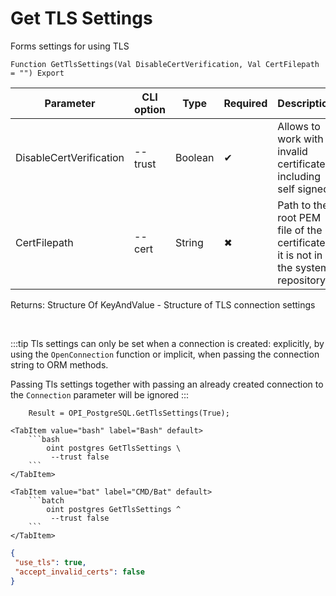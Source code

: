 ﻿---
sidebar_position: 6
description: Get TLS Settings and other functions to work with PostgreSQL in the Open Integration Package, a free open-source integration library for 1C:Enterprise 8, OneScript and CLI
keywords: [1C, 1С, 1С:Enterprise, 1С:Enterprise 8.3, API, Integration, Services, Exchange, OneScript, CLI, PostgreSQL]
---


# Get TLS Settings
 Forms settings for using TLS



`Function GetTlsSettings(Val DisableCertVerification, Val CertFilepath = "") Export`

  | Parameter | CLI option | Type | Required | Description |
  |-|-|-|-|-|
  | DisableCertVerification | --trust | Boolean | &#x2714; | Allows to work with invalid certificates, including self signed |
  | CertFilepath | --cert | String | &#x2716; | Path to the root PEM file of the certificate if it is not in the system repository |

  
  Returns:  Structure Of KeyAndValue - Structure of TLS connection settings

<br/>

:::tip
Tls settings can only be set when a connection is created: explicitly, by using the `OpenConnection` function or implicit, when passing the connection string to ORM methods.

Passing Tls settings together with passing an already created connection to the `Connection` parameter will be ignored
:::
<br/>



```bsl title="1C:Enterprise/OneScript code example"
    Result = OPI_PostgreSQL.GetTlsSettings(True);
```
 

 <Tabs>
  
    <TabItem value="bash" label="Bash" default>
        ```bash
            oint postgres GetTlsSettings \
             --trust false
        ```
    </TabItem>
  
    <TabItem value="bat" label="CMD/Bat" default>
        ```batch
            oint postgres GetTlsSettings ^
             --trust false
        ```
    </TabItem>
</Tabs>


```json title="Result"
{
 "use_tls": true,
 "accept_invalid_certs": false
}
```
